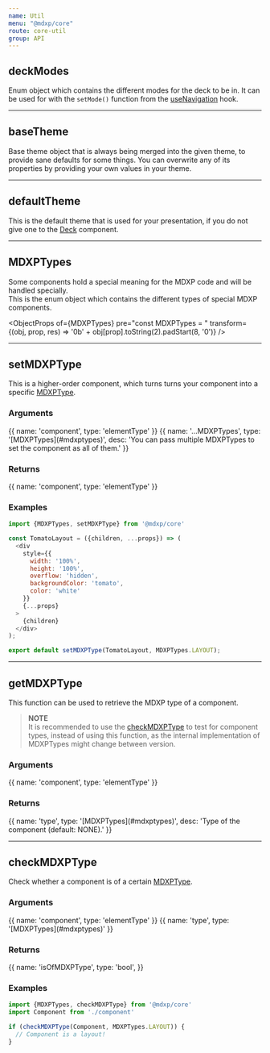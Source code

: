 ```yaml
---
name: Util
menu: "@mdxp/core"
route: core-util
group: API
---
```



## deckModes
Enum object which contains the different modes for the deck to be in.
It can be used for with the `setMode()` function from the [useNavigation](/core-hooks#usenavigation) hook.

<ObjectProps of={deckModes} pre="const deckModes = " exclude="properties" />

---


## baseTheme
Base theme object that is always being merged into the given theme, to provide sane defaults for some things.
You can overwrite any of its properties by providing your own values in your theme.

<ObjectProps of={baseTheme} pre="const baseTheme = "/>

---


## defaultTheme
This is the default theme that is used for your presentation,
if you do not give one to the [Deck](/core-components#deck) component.

<ObjectProps of={defaultTheme} pre="const defaultTheme = "/>

---


## MDXPTypes
Some components hold a special meaning for the MDXP code and will be handled specially.  
This is the enum object which contains the different types of special MDXP components.

<ObjectProps
  of={MDXPTypes}
  pre="const MDXPTypes = "
  transform={(obj, prop, res) => '0b' + obj[prop].toString(2).padStart(8, '0')}
/>

---


## setMDXPType
This is a higher-order component, which turns turns your component into a specific [MDXPType](#MDXPTypes).

### Arguments
<Arguments>
{{
  name: 'component',
  type: 'elementType'
}}
{{
  name: '...MDXPTypes',
  type: '[MDXPTypes](#mdxptypes)',
  desc: 'You can pass multiple MDXPTypes to set the component as all of them.'
}}
</Arguments>

### Returns
<Arguments input={false}>
{{
  name: 'component',
  type: 'elementType'
}}
</Arguments>

### Examples
```js
import {MDXPTypes, setMDXPType} from '@mdxp/core'

const TomatoLayout = ({children, ...props}) => (
  <div
    style={{
      width: '100%',
      height: '100%',
      overflow: 'hidden',
      backgroundColor: 'tomato',
      color: 'white'
    }}
    {...props}
  >
    {children}
  </div>
);

export default setMDXPType(TomatoLayout, MDXPTypes.LAYOUT);
```

---


## getMDXPType
This function can be used to retrieve the MDXP type of a component.

> __NOTE__  
> It is recommended to use the [checkMDXPType](#checkMDXPType) to test for component types,
> instead of using this function, as the internal implementation of MDXPTypes might change between version.

### Arguments
<Arguments>
{{
  name: 'component',
  type: 'elementType'
}}
</Arguments>

### Returns
<Arguments input={false}>
{{
  name: 'type',
  type: '[MDXPTypes](#mdxptypes)',
  desc: 'Type of the component (default: NONE).'
}}
</Arguments>

---


## checkMDXPType
Check whether a component is of a certain [MDXPType](#MDXPTypes).  

### Arguments
<Arguments>
{{
  name: 'component',
  type: 'elementType'
}}
{{
  name: 'type',
  type: '[MDXPTypes](#mdxptypes)'
}}
</Arguments>

### Returns
<Arguments input={false}>
{{
  name: 'isOfMDXPType',
  type: 'bool',
}}
</Arguments>

### Examples
```js
import {MDXPTypes, checkMDXPType} from '@mdxp/core'
import Component from './component'

if (checkMDXPType(Component, MDXPTypes.LAYOUT)) {
  // Component is a layout!
}
```
